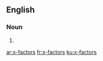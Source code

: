 ==English==

===Noun===
{{head|en}}

# {{plural of|x-factor}}

[[ar:x-factors]]
[[fr:x-factors]]
[[ku:x-factors]]